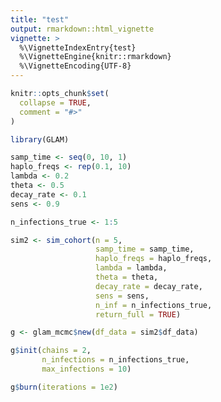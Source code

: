 ```yaml
---
title: "test"
output: rmarkdown::html_vignette
vignette: >
  %\VignetteIndexEntry{test}
  %\VignetteEngine{knitr::rmarkdown}
  %\VignetteEncoding{UTF-8}
---
```


```r
knitr::opts_chunk$set(
  collapse = TRUE,
  comment = "#>"
)
```

```r
library(GLAM)
```

```r
samp_time <- seq(0, 10, 1)
haplo_freqs <- rep(0.1, 10)
lambda <- 0.2
theta <- 0.5
decay_rate <- 0.1
sens <- 0.9

n_infections_true <- 1:5

sim2 <- sim_cohort(n = 5,
                   samp_time = samp_time,
                   haplo_freqs = haplo_freqs,
                   lambda = lambda,
                   theta = theta,
                   decay_rate = decay_rate,
                   sens = sens,
                   n_inf = n_infections_true,
                   return_full = TRUE)

g <- glam_mcmc$new(df_data = sim2$df_data)

g$init(chains = 2,
       n_infections = n_infections_true,
       max_infections = 10)

g$burn(iterations = 1e2)
```
